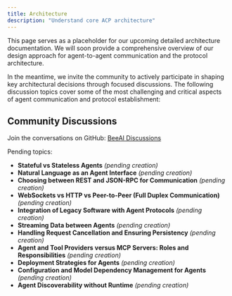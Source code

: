 ```yaml
---
title: Architecture
description: "Understand core ACP architecture"
---
```


This page serves as a placeholder for our upcoming detailed architecture documentation. We will soon provide a comprehensive overview of our design approach for agent-to-agent communication and the protocol architecture.

In the meantime, we invite the community to actively participate in shaping key architectural decisions through focused discussions. The following discussion topics cover some of the most challenging and critical aspects of agent communication and protocol establishment:

## Community Discussions

Join the conversations on GitHub: [BeeAI Discussions](https://github.com/i-am-bee/beeai/discussions)

Pending topics:

- **Stateful vs Stateless Agents** *(pending creation)*
- **Natural Language as an Agent Interface** *(pending creation)*
- **Choosing between REST and JSON-RPC for Communication** *(pending creation)*
- **WebSockets vs HTTP vs Peer-to-Peer (Full Duplex Communication)** *(pending creation)*
- **Integration of Legacy Software with Agent Protocols** *(pending creation)*
- **Streaming Data between Agents** *(pending creation)*
- **Handling Request Cancellation and Ensuring Persistency** *(pending creation)*
- **Agent and Tool Providers versus MCP Servers: Roles and Responsibilities** *(pending creation)*
- **Deployment Strategies for Agents** *(pending creation)*
- **Configuration and Model Dependency Management for Agents** *(pending creation)*
- **Agent Discoverability without Runtime** *(pending creation)*